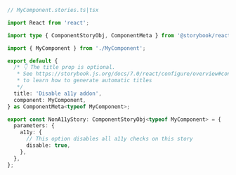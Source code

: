 ```ts
// MyComponent.stories.ts|tsx

import React from 'react';

import type { ComponentStoryObj, ComponentMeta } from '@storybook/react';

import { MyComponent } from './MyComponent';

export default {
  /* 👇 The title prop is optional.
   * See https://storybook.js.org/docs/7.0/react/configure/overview#configure-story-loading
   * to learn how to generate automatic titles
   */
  title: 'Disable a11y addon',
  component: MyComponent,
} as ComponentMeta<typeof MyComponent>;

export const NonA11yStory: ComponentStoryObj<typeof MyComponent> = {
  parameters: {
    a11y: {
      // This option disables all a11y checks on this story
      disable: true,
    },
  },
};
```
